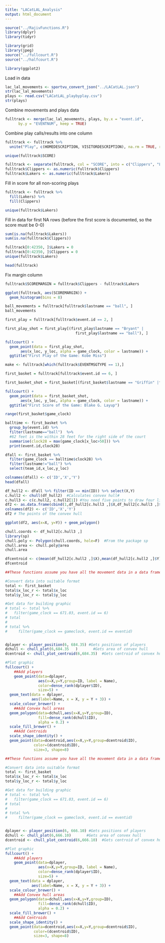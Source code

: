 ```yaml
---
title: "LACatLAL_Analysis"
output: html_document
---
```


```r
source("../RajivFunctions.R")
library(dplyr)
library(tidyr)

library(grid)
library(jpeg)
source("../fullcourt.R")
source("../halfcourt.R")

library(ggplot2)
```

Load in data
```r
lac_lal_movements <- sportvu_convert_json("../LACatLAL.json")
str(lac_lal_movements)
plays <- read.csv("LACatLAL_playbyplay.csv")
str(plays)
```

Combine movements and plays data 
```r
fulltrack <- merge(lac_lal_movements, plays, by.x = "event.id",
      by.y = "EVENTNUM", keep = TRUE)
```

Combine play calls/results into one column
```r
fulltrack <- fulltrack %>%
  unite("Play", c(HOMEDESCRIPTION, VISITORDESCRIPTION), na.rm = TRUE, remove = FALSE)
```


```r
unique(fulltrack$SCORE)

fulltrack <- separate(fulltrack, col = "SCORE", into = c("Clippers", "Lakers"), sep = "-")
fulltrack$Clippers <- as.numeric(fulltrack$Clippers)
fulltrack$Lakers <- as.numeric(fulltrack$Lakers)
```

Fill in score for all non-scoring plays

```r
fulltrack <- fulltrack %>% 
  fill(Lakers) %>%
  fill(Clippers)

unique(fulltrack$Lakers)
```

Fill in data for first NA rows (before the first score is documented, so the score must be 0-0)

```r
sum(is.na(fulltrack$Lakers))
sum(is.na(fulltrack$Clippers))

fulltrack[0:42350, ]$Lakers = 0
fulltrack[0:42350, ]$Clippers = 0
unique(fulltrack$Lakers)

head(fulltrack)
```

Fix margin column

```r
fulltrack$SCOREMARGIN = fulltrack$Clippers - fulltrack$Lakers

ggplot(fulltrack, aes(SCOREMARGIN)) +
  geom_histogram(bins = 8)
```

```r
ball_movements = fulltrack[fulltrack$lastname == "ball", ]
ball_movements
```

```r
first_play = fulltrack[fulltrack$event.id == 2, ]

first_play_shot = first_play[(first_play$lastname == "Bryant" |
                                first_play$lastname == "ball"), ]

fullcourt() + 
  geom_point(data = first_play_shot, 
       aes(x_loc, y_loc, alpha = game_clock, color = lastname)) +
  ggtitle("First Play of the Game: Kobe Miss")
```



```r
make <- fulltrack[which(fulltrack$EVENTMSGTYPE == 1),]

first_basket = fulltrack[fulltrack$event.id == 6, ]

first_basket_shot = first_basket[(first_basket$lastname == "Griffin" |first_basket$lastname == "ball"), ]

fullcourt() + 
  geom_point(data = first_basket_shot, 
       aes(x_loc, y_loc, alpha = game_clock, color = lastname)) +
  ggtitle("First Score of the Game: Blake G. Layup")

range(first_basket$game_clock)
```



```r
balltime <- first_basket %>% 
  group_by(event.id) %>% 
  filter(lastname=="ball")  %>% 
  #62 feet is the within 28 feet for the right side of the court
  summarise(clock28 = max(game_clock[x_loc>50])) %>% 
  print(event.id,clock28)

dfall <- first_basket %>% 
  filter(game_clock == balltime$clock28) %>% 
  filter(lastname!="ball") %>% 
  select(team_id,x_loc,y_loc)

colnames(dfall) <- c('ID','X','Y')
head(dfall)
```

```r
df_hull2 <- dfall %>% filter(ID == min(ID)) %>% select(X,Y)
c.hull2 <- chull(df_hull2)  #Calculates convex hull#
c.hull3 <- c(c.hull2, c.hull2[1]) #You need five points to draw four line segments, so we add the first set of points at the end
df2 <- as.data.frame(cbind(1,df_hull2[c.hull3 ,]$X,df_hull2[c.hull3 ,]$Y))
colnames(df2) <- c('ID','X','Y')
df2 # The points of the convex hull

ggplot(df2, aes(x=X, y=Y)) + geom_polygon()  

```

```r
chull.coords <- df_hull2[c.hull3 ,]
library(sp)
chull.poly <- Polygon(chull.coords, hole=F)  #From the package sp
chull.area <- chull.poly@area
chull.area

dfcentroid <- c(mean(df_hull2[c.hull2 ,]$X),mean(df_hull2[c.hull2 ,]$Y))
dfcentroid 
```




```r
##These functions assume you have all the movement data in a data frame called total

#Convert data into suitable format
total <- first_basket
total$x_loc_r <- total$x_loc
total$y_loc_r <- total$y_loc

#Get data for building graphic
# total <- total %>% 
#   filter(game_clock == 671.03, event.id == 6)
# total
# 
# total %>% 
#     filter(game_clock == gameclock, event.id == eventid)


dplayer <- player_position(6, 684.35) #Gets positions of players
dchull <- chull_plot(6,684.35	)       #Gets area of convex hull
dcentroid <- chull_plot_centroid(6,684.35)  #Gets centroid of convex hull

```

```r
#Plot graphic
fullcourt() + 
    ##Add players
    geom_point(data=dplayer,
               aes(x=X,y=Y,group=ID, label = Name),
               color=dense_rank(dplayer$ID),
               size=5) +
  geom_text(data = dplayer, 
            aes(label=Name, x = X, y = Y + 3)) + 
  scale_colour_brewer() +
    ##Add Convex hull areas
  geom_polygon(data=dchull,aes(x=X,y=Y,group=ID),
               fill=dense_rank(dchull$ID),
               alpha = 0.2) + 
  scale_fill_brewer() + 
    ##Add Centroids
  scale_shape_identity() +
  geom_point(data=dcentroid,aes(x=X,y=Y,group=dcentroid$ID),
             color=(dcentroid$ID),
             size=3, shape=8) 
```


```r
##These functions assume you have all the movement data in a data frame called total

#Convert data into suitable format
total <- first_basket
total$x_loc_r <- total$x_loc
total$y_loc_r <- total$y_loc

#Get data for building graphic
# total <- total %>% 
#   filter(game_clock == 671.03, event.id == 6)
# total
# 
# total %>% 
#     filter(game_clock == gameclock, event.id == eventid)


dplayer <- player_position(6, 666.10) #Gets positions of players
dchull <- chull_plot(6,666.10)       #Gets area of convex hull
dcentroid <- chull_plot_centroid(6,666.10)  #Gets centroid of convex hull

```

```r
#Plot graphic
fullcourt() + 
    ##Add players
    geom_point(data=dplayer,
               aes(x=X,y=Y,group=ID, label = Name),
               color=dense_rank(dplayer$ID),
               size=5) +
  geom_text(data = dplayer, 
            aes(label=Name, x = X, y = Y + 3)) + 
  scale_colour_brewer() +
    ##Add Convex hull areas
  geom_polygon(data=dchull,aes(x=X,y=Y,group=ID),
               fill=dense_rank(dchull$ID),
               alpha = 0.2) + 
  scale_fill_brewer() + 
    ##Add Centroids
  scale_shape_identity() +
  geom_point(data=dcentroid,aes(x=X,y=Y,group=dcentroid$ID),
             color=(dcentroid$ID),
             size=3, shape=8) 
```
